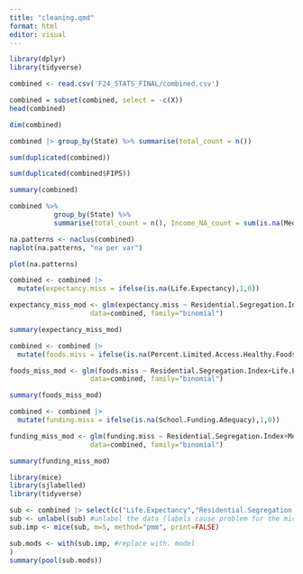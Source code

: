 ```yaml
---
title: "cleaning.qmd"
format: html
editor: visual
---
```


```r
library(dplyr)
library(tidyverse)
```

```r
combined <- read.csv('F24_STATS_FINAL/combined.csv')
```

```r
combined = subset(combined, select = -c(X))
head(combined)

```

```r
dim(combined)
```

```r
combined |> group_by(State) %>% summarise(total_count = n())
```

```r
sum(duplicated(combined))
```

```r
sum(duplicated(combined$FIPS))
```

```r
summary(combined)
```

```r
combined %>%
           group_by(State) %>%
           summarise(total_count = n(), Income_NA_count = sum(is.na(Median.Household.Income)), Uninsured_NA_count = sum(is.na(Percent.Uninsured.Adults)), Tax_NA_count = sum(is.na(Median.Prop.Tax)), Segregation_NA_count = sum(is.na(Residential.Segregation.Index)), Foods_NA_count = sum(is.na(Percent.Limited.Access.Healthy.Foods)), Expectancy_NA_count = sum(is.na(Life.Expectancy)), Adequacy_NA_count = sum(is.na(School.Funding.Adequacy)))
```

```r
na.patterns <- naclus(combined)
naplot(na.patterns, "na per var")
```

```r
plot(na.patterns)
```

```r
combined <- combined |>
  mutate(expectancy.miss = ifelse(is.na(Life.Expectancy),1,0))

expectancy_miss_mod <- glm(expectancy.miss ~ Residential.Segregation.Index+Percent.Limited.Access.Healthy.Foods+Percent.Uninsured.Adults, 
                    data=combined, family="binomial")

summary(expectancy_miss_mod)
```

```r
combined <- combined |>
  mutate(foods.miss = ifelse(is.na(Percent.Limited.Access.Healthy.Foods),1,0))

foods_miss_mod <- glm(foods.miss ~ Residential.Segregation.Index+Life.Expectancy+Percent.Uninsured.Adults, 
                    data=combined, family="binomial")

summary(foods_miss_mod)
```

```r
combined <- combined |>
  mutate(funding.miss = ifelse(is.na(School.Funding.Adequacy),1,0))

funding_miss_mod <- glm(funding.miss ~ Residential.Segregation.Index+Median.Prop.Tax+Median.Household.Income, 
                    data=combined, family="binomial")

summary(funding_miss_mod)
```

```r
library(mice)
library(sjlabelled)
library(tidyverse)

sub <- combined |> select(c("Life.Expectancy","Residential.Segregation.Index","Percent.Limited.Access.Healthy.Foods","Percent.Uninsured.Adults","Median.Household.Income", "School.Funding.Cat", "Median.Prop.Tax"))
sub <- unlabel(sub) #unlabel the data (labels cause problem for the mice function)
sub.imp <- mice(sub, m=5, method="pmm", print=FALSE)
```

```r
sub.mods <- with(sub.imp, #replace with. model
)
summary(pool(sub.mods))

```
